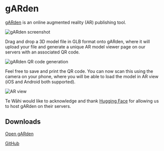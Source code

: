 # gARden

[gARden](https://ar.tewahi.com/) is an online augmented reality (AR) publishing tool.

![gARden screenshot](https://cdn.tewahi.me/garden-desktop.png)

Drag and drop a 3D model file in GLB format onto gARden, where it will upload your file and generate a unique AR model viewer page on our servers with an associated QR code.

![gARden QR code generation](https://cdn.tewahi.me/garden-dash.png)

Feel free to save and print the QR code. You can now scan this using the camera on your phone, where you will be able to load the model in AR view (iOS and Android both supported).

![AR view](https://cdn.tewahi.me/garden-ios.PNG)

Te Wāhi would like to acknowledge and thank [Hugging Face](https://huggingface.co) for allowing us to host gARden on their servers. 

## Downloads

[Open gARden](https://ar.tewahi.com)

[GitHub](https://github.com)